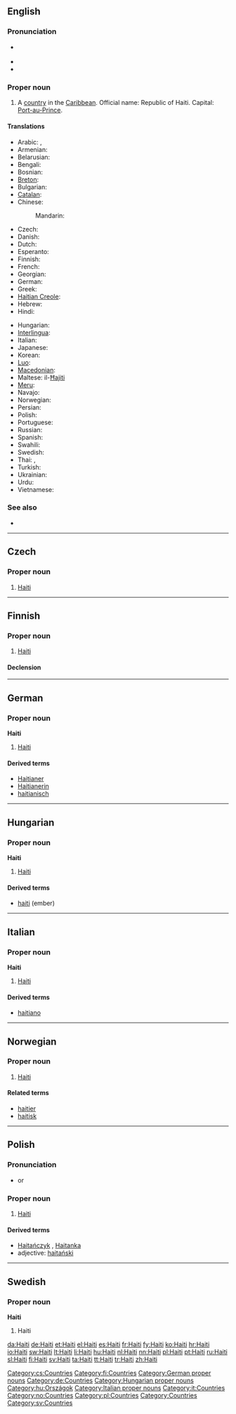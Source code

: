 ==English==
{{wikipedia}}

===Pronunciation===
* {{a|UK|US}} {{IPA|/ˈheɪ.ti/}}
* {{audio|en-us-Haiti.ogg|Audio (US)}}
* {{rhymes|eɪti}}

===Proper noun===
{{en-proper noun}}

# A [[country]] in the [[Caribbean]]. Official name: Republic of Haiti. Capital: [[Port-au-Prince]].

====Translations====
{{trans-top|A country in the Caribbean}}
* Arabic: {{t|ar|هايتي|m|tr=haaytiy}},  {{t|ar|هاييتي|alt=هايِيتي|tr=haayiitii}}
* Armenian: {{t|hy|Հայիթի|tr=Hayit’i}}
* Belarusian: {{t|be|Гаіці|f|tr=Haíci|xs=Belarusian}}
* Bengali: {{t|bn|হাইতি|tr=hā'iti|sc=Beng|xs=Bengali}}
* Bosnian: {{t-|bs|Haiti|m}}
* [[Breton]]: {{t-|br|Haiti|xs=Breton}}
* Bulgarian: {{t|bg|Хаити|tr=Haiti}}
* [[Catalan]]: {{t|ca|Haití|f}}
* Chinese:
*: Mandarin: {{t-|cmn|海地|tr=Hǎidì|sc=Hani}}
* Czech: {{t-|cs|Haiti|n}}
* Danish: {{t+|da|Haiti}}
* Dutch: {{t+|nl|Haïti}}
* Esperanto: {{t-|eo|Haitio|xs=Esperanto}}
* Finnish: {{t+|fi|Haiti}}
* French: {{t+|fr|Haïti}}
* Georgian: {{t|ka|ჰაიტი|sc=Geor|xs=Georgian}}
* German: {{t+|de|Haiti}}
* Greek: {{t+|el|Αϊτή|n|tr=Aïtí}}
* [[Haitian Creole]]: {{tø|ht|Ayiti}}
* Hebrew: {{t|he|האיטי}}
* Hindi: {{t|hi|हैती|tr=haitī|xs=Hindi}}
{{trans-mid}}
* Hungarian: {{t+|hu|Haiti}}
* [[Interlingua]]: {{t-|ia|Haiti|xs=Interlingua}}
* Italian: {{t-|it|Haiti}}
* Japanese: {{t+|ja|ハイチ|tr=Haichi}}
* Korean: {{t+|ko|아이티|tr=Aiti|sc=Hang}}
* [[Luo]]: {{tø|luo|Haiti}}
* [[Macedonian]]: {{t|mk|Хаити|n|tr=Haíti}}
* Maltese: il-[[Ħajiti]]
* [[Meru]]: {{tø|mer|Haiti}}
* Navajo: {{tø|nv|Héítii}}
* Norwegian: {{t-|no|Haiti}}
* Persian: {{t|fa|هائیتی|xs=Persian}}
* Polish: {{l|pl|Haiti}} {{n}}
* Portuguese: {{t+|pt|Haiti}}
* Russian: {{qualifier|indeclinable}} {{t-|ru|Гаити|f|tr=Gaíti}}
* Spanish: {{t+|es|Haití}}
* Swahili: {{t+|sw|Haiti|xs=Swahili}}
* Swedish: {{t+|sv|Haiti}}
* Thai: {{t|th|เฮติ|tr=hay-dtì}},  {{t|th|ประเทศเฮติ|tr=bpràtêt hay-dtì}}
* Turkish: {{t+|tr|Haiti}}
* Ukrainian: {{t+|uk|Гаїті|f|tr=Hajíti|xs=Ukrainian}}
* Urdu: {{t|ur|ہیٹی|tr=Haiti|xs=Urdu}}
* Vietnamese: {{t-|vi|Haiti|xs=Vietnamese}}
{{trans-bottom}}

===See also===
* {{list|en|countries of North America}}

----

==Czech==

===Proper noun===
{{cs-proper noun|g=n}}

# [[#English|Haiti]]

[[Category:cs:Countries]]

----

==Finnish==
{{wikipedia|lang=fi}}

===Proper noun===
{{infl|fi|proper noun}}

# [[#English|Haiti]]

====Declension====
{{fi-decl-risti|Hait|np=1}}

[[Category:fi:Countries]]

----

==German==
{{wikipedia|lang=de}}

===Proper noun===
'''Haiti''' {{n}}

# [[#English|Haiti]]

====Derived terms====
* [[Haitianer]]
* [[Haitianerin]]
* [[haitianisch]]

[[Category:German proper nouns]]
[[Category:de:Countries]]

----

==Hungarian==
{{wikipedia|lang=hu}}

===Proper noun===
'''Haiti''' {{m}}

# [[#English|Haiti]]

====Derived terms====
* [[haiti]] (ember)

[[Category:Hungarian proper nouns]]
[[Category:hu:Országok]]

----


==Italian==
{{wikipedia|lang=it}}

===Proper noun===
'''Haiti''' {{m}}

# [[#English|Haiti]]

====Derived terms====
* [[haitiano]]

[[Category:Italian proper nouns]]
[[Category:it:Countries]]

----

==Norwegian==

===Proper noun===
{{infl|no|proper noun}}

# [[#English|Haiti]]

====Related terms====
* [[haitier]]
* [[haitisk]]

[[Category:no:Countries]]

----

==Polish==

===Pronunciation===
* {{IPA|/xaˈiti/|lang=pl}} or {{IPAchar|/xaˈjiti/}}

===Proper noun===
{{infl|pl|proper noun|g=n}}

# [[#English|Haiti]]

====Derived terms====
* [[Haitańczyk]] {{m}}, [[Haitanka]] {{f}}
* adjective: [[haitański]]

[[Category:pl:Countries]]

----

==Swedish==

===Proper noun===
'''Haiti'''

# Haiti

[[Category:Countries]]
[[Category:sv:Countries]]

[[da:Haiti]]
[[de:Haiti]]
[[et:Haiti]]
[[el:Haiti]]
[[es:Haiti]]
[[fr:Haiti]]
[[fy:Haiti]]
[[ko:Haiti]]
[[hr:Haiti]]
[[io:Haiti]]
[[sw:Haiti]]
[[lt:Haiti]]
[[li:Haiti]]
[[hu:Haiti]]
[[nl:Haiti]]
[[nn:Haiti]]
[[pl:Haiti]]
[[pt:Haiti]]
[[ru:Haiti]]
[[sl:Haiti]]
[[fi:Haiti]]
[[sv:Haiti]]
[[ta:Haiti]]
[[tt:Haiti]]
[[tr:Haiti]]
[[zh:Haiti]]
